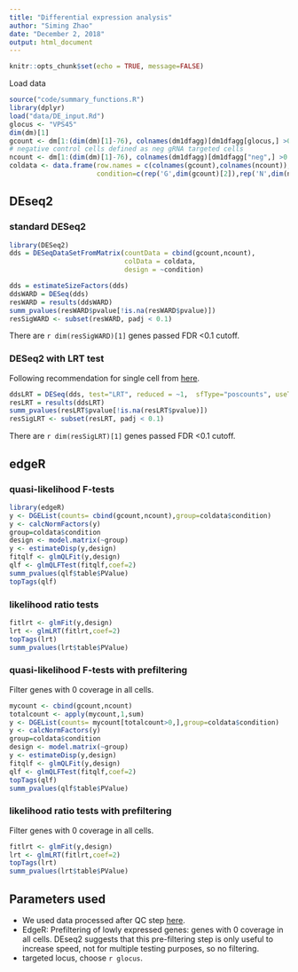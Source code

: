 ```yaml
---
title: "Differential expression analysis"
author: "Siming Zhao"
date: "December 2, 2018"
output: html_document
---
```


```r
knitr::opts_chunk$set(echo = TRUE, message=FALSE)
```

Load data
```r
source("code/summary_functions.R")
library(dplyr)
load("data/DE_input.Rd")
glocus <- "VPS45"
dim(dm)[1]
gcount <- dm[1:(dim(dm)[1]-76), colnames(dm1dfagg)[dm1dfagg[glocus,] >0 & nlocus==1]]
# negative control cells defined as neg gRNA targeted cells
ncount <- dm[1:(dim(dm)[1]-76), colnames(dm1dfagg)[dm1dfagg["neg",] >0 & nlocus==1]]
coldata <- data.frame(row.names = c(colnames(gcount),colnames(ncount)),     
                      condition=c(rep('G',dim(gcount)[2]),rep('N',dim(ncount)[2])))
```

## DEseq2
### standard DESeq2
```r
library(DESeq2)
dds = DESeqDataSetFromMatrix(countData = cbind(gcount,ncount),
                             colData = coldata,
                             design = ~condition)

dds = estimateSizeFactors(dds)
ddsWARD = DESeq(dds)
resWARD = results(ddsWARD)
summ_pvalues(resWARD$pvalue[!is.na(resWARD$pvalue)])
resSigWARD <- subset(resWARD, padj < 0.1)
```
There are `r dim(resSigWARD)[1]` genes passed FDR <0.1 cutoff. 

### DESeq2 with LRT test
Following recommendation for single cell from [here](http://bioconductor.org/packages/devel/bioc/vignettes/DESeq2/inst/doc/DESeq2.html#recommendations-for-single-cell-analysis). 

```r
ddsLRT = DESeq(dds, test="LRT", reduced = ~1,  sfType="poscounts", useT=TRUE, minmu=1e-6,minReplicatesForReplace=Inf)
resLRT = results(ddsLRT)
summ_pvalues(resLRT$pvalue[!is.na(resLRT$pvalue)])
resSigLRT <- subset(resLRT, padj < 0.1)
```
There are `r dim(resSigLRT)[1]` genes passed FDR <0.1 cutoff. 

## edgeR

### quasi-likelihood F-tests
```r
library(edgeR)
y <- DGEList(counts= cbind(gcount,ncount),group=coldata$condition)
y <- calcNormFactors(y)
group=coldata$condition
design <- model.matrix(~group)
y <- estimateDisp(y,design)
fitqlf <- glmQLFit(y,design)
qlf <- glmQLFTest(fitqlf,coef=2)
summ_pvalues(qlf$table$PValue)
topTags(qlf)
```

### likelihood ratio tests
```r
fitlrt <- glmFit(y,design)
lrt <- glmLRT(fitlrt,coef=2)
topTags(lrt)
summ_pvalues(lrt$table$PValue)
```

### quasi-likelihood F-tests with prefiltering
Filter genes with 0 coverage in all cells.
```r
mycount <- cbind(gcount,ncount)
totalcount <- apply(mycount,1,sum)
y <- DGEList(counts= mycount[totalcount>0,],group=coldata$condition)
y <- calcNormFactors(y)
group=coldata$condition
design <- model.matrix(~group)
y <- estimateDisp(y,design)
fitqlf <- glmQLFit(y,design)
qlf <- glmQLFTest(fitqlf,coef=2)
topTags(qlf)
summ_pvalues(qlf$table$PValue)
```

### likelihood ratio tests with prefiltering
Filter genes with 0 coverage in all cells.
```r
fitlrt <- glmFit(y,design)
lrt <- glmLRT(fitlrt,coef=2)
topTags(lrt)
summ_pvalues(lrt$table$PValue)
```

## Parameters used
* We used data processed after QC step [here](Quality_metrics.html).  
* EdgeR: Prefiltering of lowly expressed genes: genes with 0 coverage in all cells.
DEseq2 suggests that this pre-filtering step is only useful to increase speed, not for multiple testing purposes, so no filtering. 
* targeted locus, choose `r glocus`. 
